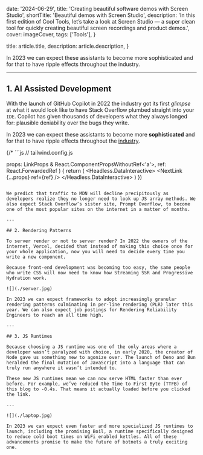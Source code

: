 
  date: '2024-06-29',
	title: 'Creating beautiful software demos with Screen Studio',
	shortTitle: 'Beautiful demos with Screen Studio',
  description:
    'In this first edition of Cool Tools, let’s take a look at Screen Studio — a super clean tool for quickly creating beautiful screen recordings and product demos.',
  cover: imageCover,
  tags: ['Tools'],
}

  title: article.title,
  description: article.description,
}

In 2023 we can expect these assistants to become more sophisticated and for that to have ripple effects throughout the industry.

---

## 1. AI Assisted Development

With the launch of GitHub Copilot in 2022 the industry got its first _glimpse_ at what it would look like to have Stack Overflow plumbed straight into your `IDE`. Copilot has given thousands of developers what they always longed for: plausible deniability over the bugs they write.

In 2023 we can expect these assistants to become more **sophisticated** and for that to have ripple effects throughout the [industry](https://apple.com).

{/* ```js
// tailwind.config.js

  props: LinkProps & React.ComponentPropsWithoutRef<'a'>,
  ref: React.ForwardedRef<HTMLAnchorElement>
) {
  return (
    <Headless.DataInteractive>
      <NextLink {...props} ref={ref} />
    </Headless.DataInteractive>
  )
})
``` */}

We predict that traffic to MDN will decline precipitously as developers realize they no longer need to look up JS array methods. We also expect Stack Overflow’s sister site, Prompt Overflow, to become one of the most popular sites on the internet in a matter of months.

---

## 2. Rendering Patterns

To server render or not to server render? In 2022 the owners of the internet, Vercel, decided that instead of making this choice once for your whole application, now you will need to decide every time you write a new component.

Because front-end development was becoming too easy, the same people who write CSS will now need to know how Streaming SSR and Progressive Hydration work.

![](./server.jpg)

In 2023 we can expect frameworks to adopt increasingly granular rendering patterns culminating in per-line rendering (PLR) later this year. We can also expect job postings for Rendering Reliability Engineers to reach an all time high.

---

## 3. JS Runtimes

Because choosing a JS runtime was one of the only areas where a developer wasn’t paralyzed with choice, in early 2020, the creator of Node gave us something new to agonize over. The launch of Deno and Bun heralded the final mutation of JavaScript into a language that can truly run anywhere it wasn’t intended to.

These new JS runtimes mean we can now serve HTML faster than ever before. For example, we’ve reduced the Time to First Byte (TTFB) of this blog to -0.4s. That means it actually loaded before you clicked the link.

---

![](./laptop.jpg)

In 2023 we can expect even faster and more specialized JS runtimes to launch, including the promising Boil, a runtime specifically designed to reduce cold boot times on WiFi enabled kettles. All of these advancements promise to make the future of botnets a truly exciting one.
